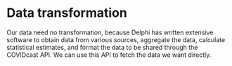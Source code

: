# Data transformation

Our data need no transformation, because Delphi has written extensive software to obtain data from various sources, aggregate the data, calculate statistical estimates, and format the data to be shared through the COVIDcast API. We can use this API to fetch the data we want directly.